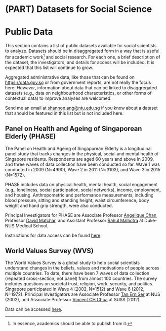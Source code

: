 # (PART) Datasets for Social Science {-}

# Public Data {#publicdata}

This section contains a list of public datasets available for social scientists to analyze. Datasets should be in disaggregated form in a way that is useful for academic work^[In essence, academics should be able to publish from it.] and social research. For each one, a brief description of the dataset, the investigators, and details for access will be included. It is expected that this list will continue to grow. 

Aggregated administrative data, like those that can be found on <https://data.gov.sg> or from government reports, are not really the focus here. *However*, information about data that can be linked to disaggregated datasets (e.g., data on neighbourhood characteristics, or other forms of contextual data) to improve analyses are welcomed.

Send me an email at <shannon.ang@ntu.edu.sg> if you know about a dataset that should be featured in this list but is not included here.

## Panel on Health and Ageing of Singaporean Elderly (PHASE) {#phase}

The Panel on Health and Ageing of Singaporean Elderly is a longitudinal panel study that tracks changes in the physical, social and mental health of Singapore residents. Respondents are aged 60 years and above in 2009, and three waves of data collection have been conducted so far. Wave 1 was conducted in 2009 (N=4990), Wave 2 in 2011 (N=3103), and Wave 3 in 2015 (N=1572).

PHASE includes data on physical health, mental health, social engagement (e.g., loneliness, social participation, social networks), income, employment, and housing. Anthropometric and performance measurements, including blood pressure, sitting and standing height, waist circumference, body weight and hand grip strength, were also conducted.

Principal Investigators for PHASE are Associate Professor [Angelique Chan](https://www.duke-nus.edu.sg/hssr/our-team/faculty/faculty-staff-details/Detail/13200), Professor [David Matchar](https://www.duke-nus.edu.sg/hssr/our-team/faculty/faculty-staff-details/Detail/31920), and Assistant Professor [Rahul Malhotra](https://www.duke-nus.edu.sg/hssr/our-team/faculty/faculty-staff-details/Detail/30743) at Duke-NUS Medical School.

Instructions for data access can be found [here](https://www.duke-nus.edu.sg/care/research/dataset-codebook).

## World Values Survey (WVS) {#wvs}

The World Values Survey is a global study to help social scientists understand changes in the beliefs, values and motivations of people across multiple countries. To date, there have been 7 waves of data collection (repeated cross-section, not panel) from almost 100 countries. The survey includes questions on societal trust, religion, work, security, and politics. Singapore participated in Wave 4 (2002, N=1512) and Wave 6 (2012, N=1972). Principal Investigators are Associate Professor [Tan Ern Ser](http://profile.nus.edu.sg/fass/soctanes/) at NUS (2002), and Associate Professor [Vincent CH Chua](https://www.suss.edu.sg/about-suss/faculty-and-staff/detail/vincent-chua) at SUSS (2012).

Data can be accessed [here](http://www.worldvaluessurvey.org).


